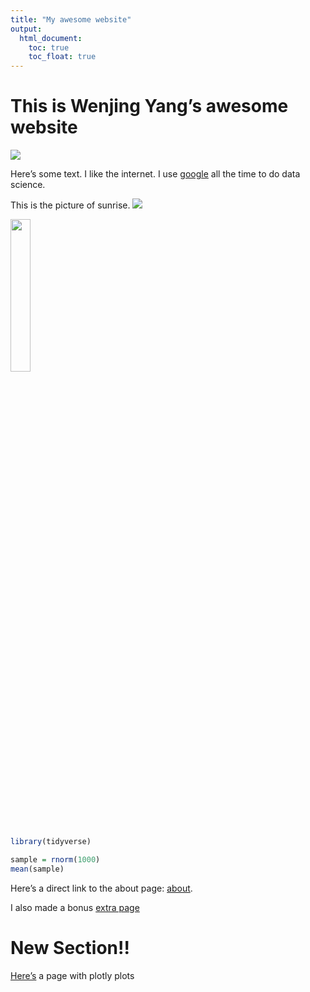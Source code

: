 ```yaml
---
title: "My awesome website"
output: 
  html_document:
    toc: true
    toc_float: true
---
```



# This is Wenjing Yang's awesome website

![](https://media.giphy.com/media/drXGoW1iudhKw/giphy.gif)

Here's some text. I like the internet. I use [google](https://www.google.com/) all the time to do data science. 

This is the picture of sunrise.
![](images/top.pic.jpg)

<img src="images/top.pic.jpg" style="width:25%">

```r
library(tidyverse)

sample = rnorm(1000)
mean(sample)
```

Here's a direct link to the about page: [about](about.html).

I also made a bonus [extra page](extra_page.html)

# New Section!!

[Here's](plotly.html) a page with plotly plots

